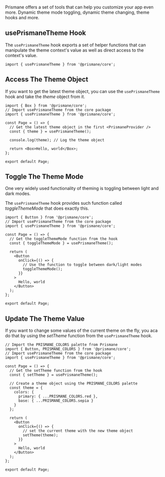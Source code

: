 Prismane offers a set of tools that can help you customize your app even more. Dynamic theme mode toggling, dynamic theme changing, theme hooks and more.

## usePrismaneTheme Hook

The `usePrismaneTheme` hook exports a set of helper functions that can manipulate the theme context's value as well as direct access to the context's value.

```tsx
import { usePrismaneTheme } from '@prismane/core';
```

## Access The Theme Object

If you want to get the latest theme object, you can use the `usePrismaneTheme` hook and take the _theme_ object from it.

```tsx
import { Box } from '@prismane/core';
// Import usePrismaneTheme from the core package
import { usePrismaneTheme } from '@prismane/core';

const Page = () => {
  // Get the latest theme object in the first <PrismaneProvider />
  const { theme } = usePrismaneTheme();

  console.log(theme); // Log the theme object

  return <Box>Hello, world</Box>;
};

export default Page;
```

## Toggle The Theme Mode

One very widely used functionality of theming is toggling between light and dark modes.

The `usePrismaneTheme` hook provides such function called _toggleThemeMode_ that does exactly this.

```tsx
import { Button } from '@prismane/core';
// Import usePrismaneTheme from the core package
import { usePrismaneTheme } from '@prismane/core';

const Page = () => {
  // Get the toggleThemeMode function from the hook
  const { toggleThemeMode } = usePrismaneTheme();

  return (
    <Button
      onClick={() => {
        // Use the function to toggle between dark/light modes
        toggleThemeMode();
      }}
    >
      Hello, world
    </Button>
  );
};

export default Page;
```

## Update The Theme Value

If you want to change some values of the current theme on the fly, you aca do that by using the _setTheme_ function
from the `usePrismaneTheme` hook.

```tsx
// Import the PRISMANE_COLORS palette from Prismane
import { Button, PRISMANE_COLORS } from '@prismane/core';
// Import usePrismaneTheme from the core package
import { usePrismaneTheme } from '@prismane/core';

const Page = () => {
  // Get the setTheme function from the hook
  const { setTheme } = usePrismaneTheme();

  // Create a theme object using the PRISMANE_COLORS palette
  const theme = {
    colors: {
      primary: { ...PRISMANE_COLORS.red },
      base: { ...PRISMANE_COLORS.sepia }
    }
  };

  return (
    <Button
      onClick={() => {
        // set the current theme with the new theme object
        setTheme(theme);
      }}
    >
      Hello, world
    </Button>
  );
};

export default Page;
```

